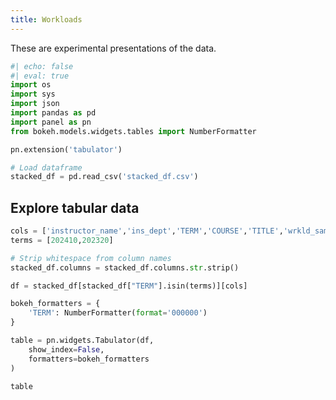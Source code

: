 ```yaml
---
title: Workloads 
---
```


These are experimental presentations of the data.

```python
#| echo: false
#| eval: true
import os
import sys
import json
import pandas as pd
import panel as pn
from bokeh.models.widgets.tables import NumberFormatter

pn.extension('tabulator')

# Load dataframe 
stacked_df = pd.read_csv('stacked_df.csv')

```

## Explore tabular data

```python
cols = ['instructor_name','ins_dept','TERM','COURSE','TITLE','wrkld_sample_type','sum_term_crse_wrkld_sample','wrkld_sample_note']
terms = [202410,202320]

# Strip whitespace from column names
stacked_df.columns = stacked_df.columns.str.strip()

df = stacked_df[stacked_df["TERM"].isin(terms)][cols]

bokeh_formatters = {
    'TERM': NumberFormatter(format='000000')
}

table = pn.widgets.Tabulator(df,
    show_index=False,
    formatters=bokeh_formatters
)

table
```


